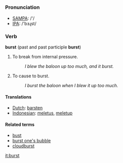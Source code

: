 =={{en}}==

===Pronunciation===
*[[w:SAMPA|SAMPA]]: /'/
*[[w:IPA|IPA]]: /'bɜɻst/

===Verb===
'''burst''' (past and past participle '''burst''')

# To break from internal pressure.
#: ''I blew the baloon up too much, and it burst.''
# To cause to burst.
#: ''I burst the baloon when I blew it up too much.''

====Translations====
*[[Dutch]]: [[barsten]]
*[[Indonesian]]: [[letus|meletus]], [[letup|meletup]]

====Related terms====
*[[bust]]
*[[burst one's bubble]]
*[[cloudburst]]

[[it:burst]]